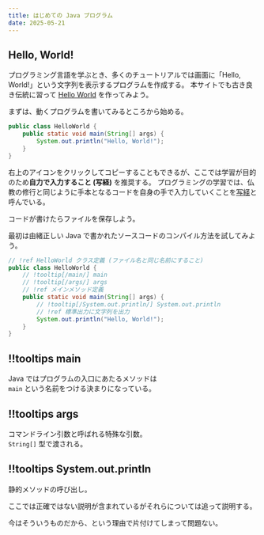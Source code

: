 ```yaml
---
title: はじめての Java プログラム
date: 2025-05-21
---
```


## Hello, World!

プログラミング言語を学ぶとき、多くのチュートリアルでは画面に「Hello, World!」という文字列を表示するプログラムを作成する。
本サイトでも古き良き伝統に習って [Hello World](https://ja.wikipedia.org/wiki/Hello_world) を作ってみよう。

まずは、動くプログラムを書いてみるところから始める。

```java HelloWorld.java
public class HelloWorld {
    public static void main(String[] args) {
        System.out.println("Hello, World!");
    }
}
```

右上のアイコンをクリックしてコピーすることもできるが、ここでは学習が目的のため**自力で入力すること (写経)** を推奨する。
プログラミングの学習では、仏教の修行と同じように手本となるコードを自身の手で入力していくことを[写経](https://www.google.com/search?q=%E3%83%97%E3%83%AD%E3%82%B0%E3%83%A9%E3%83%9F%E3%83%B3%E3%82%B0+%E5%86%99%E7%B5%8C)と呼んでいる。

コードが書けたらファイルを保存しよう。

最初は由緒正しい Java で書かれたソースコードのコンパイル方法を試してみよう。

<CodeWithTooltips>

```java !code HelloWorld.java
// !ref HelloWorld クラス定義 (ファイル名と同じ名前にすること)
public class HelloWorld {
    // !tooltip[/main/] main
    // !tooltip[/args/] args
    // !ref メインメソッド定義
    public static void main(String[] args) {
        // !tooltip[/System.out.println/] System.out.println
        // !ref 標準出力に文字列を出力
        System.out.println("Hello, World!");
    }
}
```

## !!tooltips main

Java ではプログラムの入口にあたるメソッドは  
`main` という名前をつける決まりになっている。

## !!tooltips args

コマンドライン引数と呼ばれる特殊な引数。  
`String[]` 型で渡される。

## !!tooltips System.out.println

静的メソッドの呼び出し。

</CodeWithTooltips>

ここでは正確ではない説明が含まれているがそれらについては追って説明する。

今はそういうものだから、という理由で片付けてしまって問題ない。
